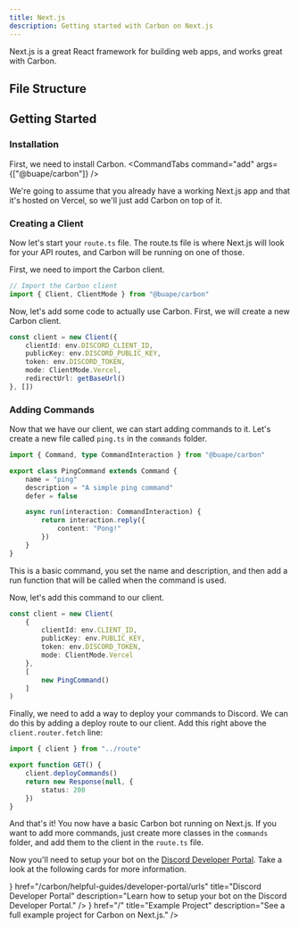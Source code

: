 ```yaml
---
title: Next.js
description: Getting started with Carbon on Next.js
---
```



Next.js is a great React framework for building web apps, and works great with Carbon. 

## File Structure

<Files>
	<Folder name="app" defaultOpen>
		<Folder name="discord" defaultOpen>
			<File name="route.ts" />
			<Folder name="commands" defaultOpen>
				<File name="ping.ts" />
			</Folder>
			<Folder name="deploy" defaultOpen>
				<File name="route.ts" />
			</Folder>
		</Folder>
	</Folder>
</Files>

## Getting Started

### Installation 
First, we need to install Carbon.
<CommandTabs command="add" args={["@buape/carbon"]} />

We're going to assume that you already have a working Next.js app and that it's hosted on Vercel, so we'll just add Carbon on top of it.

### Creating a Client

Now let's start your `route.ts` file. The route.ts file is where Next.js will look for your API routes, and Carbon will be running on one of those.

First, we need to import the Carbon client.
```ts 
// Import the Carbon client
import { Client, ClientMode } from "@buape/carbon"
```

Now, let's add some code to actually use Carbon. First, we will create a new Carbon client. 

```ts
const client = new Client({
	clientId: env.DISCORD_CLIENT_ID,
	publicKey: env.DISCORD_PUBLIC_KEY,
	token: env.DISCORD_TOKEN,
	mode: ClientMode.Vercel,
	redirectUrl: getBaseUrl()
}, [])
```

### Adding Commands

Now that we have our client, we can start adding commands to it. Let's create a new file called `ping.ts` in the `commands` folder.
```ts title="app/discord/commands/ping.ts"
import { Command, type CommandInteraction } from "@buape/carbon"

export class PingCommand extends Command {
	name = "ping"
	description = "A simple ping command"
	defer = false

	async run(interaction: CommandInteraction) {
		return interaction.reply({
			content: "Pong!"
		})
	}
}
```

This is a basic command, you set the name and description, and then add a run function that will be called when the command is used.

Now, let's add this command to our client.
```ts
const client = new Client(
	{
		clientId: env.CLIENT_ID,
		publicKey: env.PUBLIC_KEY,
		token: env.DISCORD_TOKEN,
		mode: ClientMode.Vercel
	},
	[
		new PingCommand()
	]
)
```

Finally, we need to add a way to deploy your commands to Discord. We can do this by adding a deploy route to our client.
Add this right above the `client.router.fetch` line:
```ts title="app/discord/deploy/route.ts"
import { client } from "../route"

export function GET() {
	client.deployCommands()
	return new Response(null, {
		status: 200
	})
}
```


And that's it! You now have a basic Carbon bot running on Next.js.
If you want to add more commands, just create more classes in the `commands` folder, and add them to the client in the `route.ts` file.


Now you'll need to setup your bot on the [Discord Developer Portal](https://discord.com/developers/applications). Take a look at the following cards for more information.

<Cards>
  <Card
    icon={<LayoutDashboard />}
    href="/carbon/helpful-guides/developer-portal/urls"
    title="Discord Developer Portal"
    description="Learn how to setup your bot on the Discord Developer Portal."
  />
  <Card
    icon={<FolderGit />}
    href="/"
    title="Example Project"
    description="See a full example project for Carbon on Next.js."
  />
</Cards>
